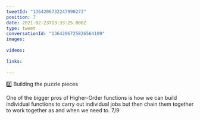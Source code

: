 ```yaml
---
tweetId: "1364206732247990273"
position: 7
date: 2021-02-23T13:33:25.000Z
type: tweet
conversationId: "1364206725826564109"
images:
  
videos:
  
links:
  
---
```

2️⃣ Building the puzzle pieces

One of the bigger pros of Higher-Order functions is how we can build individual functions to carry out individual jobs but then chain them together to work together as and when we need to. 7/9

